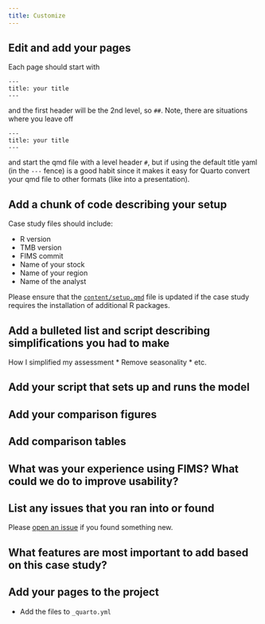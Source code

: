 ```yaml
---
title: Customize
---
```


<!--- 
File naming convention

Please name your case study file with the following convention: `OFFICE-region-species.qmd`

For example:
`AFSC-BSAI-pollock.qmd`
--->

## Edit and add your pages

Each page should start with 
```
---
title: your title
---
```
and the first header will be the 2nd level, so `## `. Note, there are situations where you leave off
```
---
title: your title
---
```
and start the qmd file with a level header `# `, but if using the default title yaml (in the `---` fence) is a good habit since it makes it easy for Quarto convert your qmd file to other formats (like into a presentation).

## Add a chunk of code describing your setup

Case study files should include:

* R version
* TMB version
* FIMS commit
* Name of your stock
* Name of your region
* Name of the analyst

Please ensure that the [`content/setup.qmd`](https://github.com/NOAA-FIMS/case-studies/blob/main/content/setup.qmd) file is updated if the case study requires the installation of additional R packages.

## Add a bulleted list and script describing simplifications you had to make

How I simplified my assessment
* Remove seasonality
* etc.

## Add your script that sets up and runs the model

## Add your comparison figures

## Add comparison tables

## What was your experience using FIMS? What could we do to improve usability?

## List any issues that you ran into or found

Please [open an issue](https://github.com/NOAA-FIMS/FIMS/issues/new/choose) if you found something new.

## What features are most important to add based on this case study?

## Add your pages to the project

* Add the files to `_quarto.yml`
